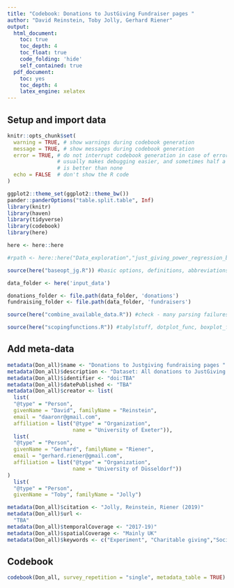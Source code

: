 ```yaml
---
title: "Codebook: Donations to JustGiving Fundraiser pages "
author: "David Reinstein, Toby Jolly, Gerhard Riener"
output:
  html_document:
    toc: true
    toc_depth: 4
    toc_float: true
    code_folding: 'hide'
    self_contained: true
  pdf_document:
    toc: yes
    toc_depth: 4
    latex_engine: xelatex
---
```


## Setup and import data 

```r

knitr::opts_chunk$set(
  warning = TRUE, # show warnings during codebook generation
  message = TRUE, # show messages during codebook generation
  error = TRUE, # do not interrupt codebook generation in case of errors,
                # usually makes debugging easier, and sometimes half a codebook
                # is better than none
  echo = FALSE  # don't show the R code
)

ggplot2::theme_set(ggplot2::theme_bw())
pander::panderOptions("table.split.table", Inf)
library(knitr)
library(haven)
library(tidyverse)
library(codebook)
library(here)

here <- here::here

#rpath <- here::here("Data_exploration","just_giving_power_regression_blocking_scoping")

source(here("baseopt_jg.R")) #basic options, definitions, abbreviations for functions

data_folder <- here('input_data')

donations_folder <- file.path(data_folder, 'donations')
fundraising_folder <- file.path(data_folder, 'fundraisers')

source(here("combine_available_data.R")) #check - many parsing failures

source(here("scopingfunctions.R")) #tabylstuff, dotplot_func, boxplot_func, geom_mean, sidebyside, huxoptions

```

## Add meta-data

```r

metadata(Don_all)$name <- "Donations to Justgiving fundraising pages "
metadata(Don_all)$description <- "Dataset: All donations to JustGiving pages pulled via API from 2017-19 for 'highly effective' charities; reduced to one row per donation"
metadata(Don_all)$identifier <- "doi:TBA"
metadata(Don_all)$datePublished <- "TBA"
metadata(Don_all)$creator <- list(
  list(
  "@type" = "Person",
  givenName = "David", familyName = "Reinstein",
  email = "daaronr@gmail.com",
  affiliation = list("@type" = "Organization",
                     name = "University of Exeter")),
  list(
  "@type" = "Person",
  givenName = "Gerhard", familyName = "Riener",
  email = "gerhard.riener@gmail.com",
  affiliation = list("@type" = "Organization",
                     name = "University of Düsseldorf"))
)
  list(
  "@type" = "Person",
  givenName = "Toby", familyName = "Jolly")

metadata(Don_all)$citation <- "Jolly, Reinstein, Riener (2019)"
metadata(Don_all)$url <-
  "TBA"
metadata(Don_all)$temporalCoverage <- "2017-19)"
metadata(Don_all)$spatialCoverage <- "Mainly UK"
metadata(Don_all)$keywords <- c("Experiment", "Charitable giving","Social fundraising")

```

## Codebook

```r

codebook(Don_all, survey_repetition = "single", metadata_table = TRUE)

```

